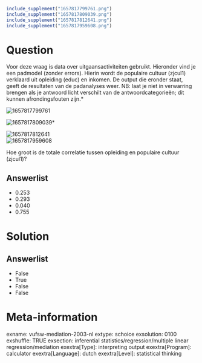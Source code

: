 ```r
include_supplement("1657817799761.png")
include_supplement("1657817809039.png")
include_supplement("1657817812641.png")
include_supplement("1657817959608.png")
```

Question
========
Voor deze vraag is data over uitgaansactiviteiten gebruikt. Hieronder
vind je een padmodel (zonder errors). Hierin wordt de populaire cultuur
(zjcul1) verklaard uit opleiding (educ) en inkomen. De output die
eronder staat, geeft de resultaten van de padanalyses weer.* *NB: laat
je niet in verwarring brengen als je antwoord licht verschilt van de
antwoordcategorieën; dit kunnen afrondingsfouten zijn.*  
  
<img src="1657817799761.png" class="fr-fic fr-dii tvcss_2"
alt="1657817799761" />  
  
<img src="1657817809039.png" class="fr-fic fr-dii tvcss_3"
alt="1657817809039" />*  
  
<img src="1657817812641.png" class="fr-fic fr-dii tvcss_3"
alt="1657817812641" />  
<img src="1657817959608.png" class="fr-fic fr-dii tvcss_4"
alt="1657817959608" />  
  
Hoe groot is de totale correlatie tussen opleiding en populaire cultuur
(zjcul1)?

Answerlist
----------
* 0.253
* 0.293
* 0.040
* 0.755

Solution
========










Answerlist
----------
* False
* True
* False
* False

Meta-information
================
exname: vufsw-mediation-2003-nl
extype: schoice
exsolution: 0100
exshuffle: TRUE
exsection: inferential statistics/regression/multiple linear regression/mediation
exextra[Type]: interpreting output
exextra[Program]: calculator
exextra[Language]: dutch
exextra[Level]: statistical thinking


